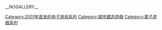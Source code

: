 {{cat more}}

{{DEFAULTSORT:Tropico}}
[[Category:2001年首发的电子游戏系列|Category:2001年首发的电子游戏系列]]
[[Category:城市建造遊戲|Category:城市建造遊戲]]
[[Category:電子遊戲系列|Category:電子遊戲系列]]

__NOGALLERY__